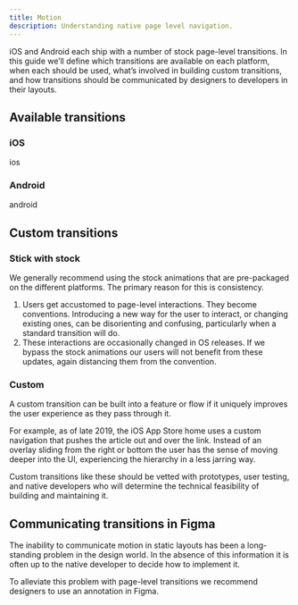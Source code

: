 ```yaml
---
title: Motion
description: Understanding native page level navigation.
---
```



iOS and Android each ship with a number of stock page-level transitions. In this guide we’ll define which transitions are available on each platform, when each should be used, what’s involved in building custom transitions, and how transitions should be communicated by designers to developers in their layouts.

## Available transitions

### iOS

ios

### Android

android

## Custom transitions

### Stick with stock

We generally recommend using the stock animations that are pre-packaged on the different platforms. The primary reason for this is consistency.

1. Users get accustomed to page-level interactions. They become conventions. Introducing a new way for the user to interact, or changing existing ones, can be disorienting and confusing, particularly when a standard transition will do.
2. These interactions are occasionally changed in OS releases. If we bypass the stock animations our users will not benefit from these updates, again distancing them from the convention.

### Custom

A custom transition can be built into a feature or flow if it uniquely improves the user experience as they pass through it.

For example, as of late 2019, the iOS App Store home uses a custom navigation that pushes the article out and over the link. Instead of an overlay sliding from the right or bottom the user has the sense of moving deeper into the UI, experiencing the hierarchy in a less jarring way.

Custom transitions like these should be vetted with prototypes, user testing, and native developers who will determine the technical feasibility of building and maintaining it.

## Communicating transitions in Figma

The inability to communicate motion in static layouts has been a long-standing problem in the design world. In the absence of this information it is often up to the native developer to decide how to implement it.

To alleviate this problem with page-level transitions we recommend designers to use an annotation in Figma.
